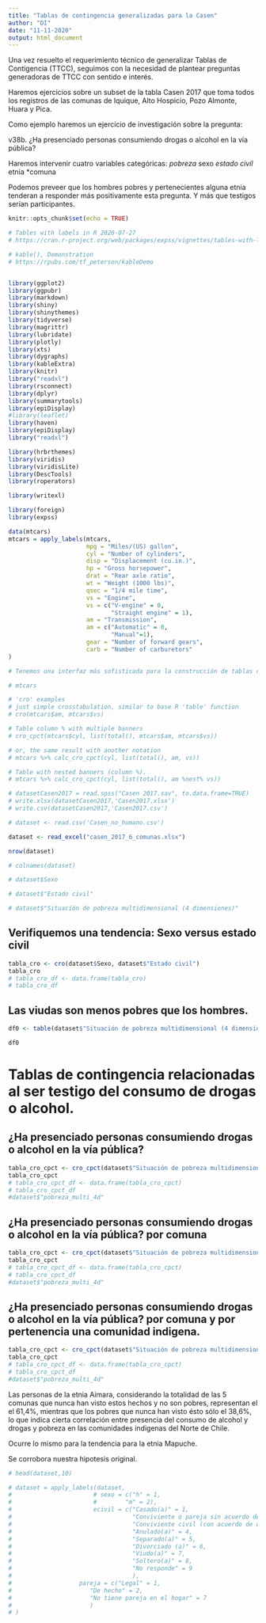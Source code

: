```yaml
---
title: "Tablas de contingencia generalizadas para la Casen"
author: "DI"
date: "11-11-2020"
output: html_document
---
```


Una vez resuelto el requerimiento técnico de generalizar Tablas de Contigencia (TTCC), seguimos con la necesidad de plantear preguntas generadoras de TTCC con sentido e interés.

Haremos ejercicios sobre un subset de la tabla Casen 2017 que toma todos los registros de las comunas de Iquique, Alto Hospicio, Pozo Almonte, Huara y Pica.

Como ejemplo haremos un ejercicio de investigación sobre la pregunta:

v38b. ¿Ha presenciado personas consumiendo drogas o alcohol en la vía pública?

Haremos intervenir cuatro variables categóricas:
*pobreza
*sexo
*estado civil
*etnia
*comuna

Podemos preveer que los hombres pobres y pertenecientes alguna etnia tenderan a responder más positivamente esta pregunta. Y más que testigos serían participantes.

```r
knitr::opts_chunk$set(echo = TRUE)

# Tables with labels in R 2020-07-27
# https://cran.r-project.org/web/packages/expss/vignettes/tables-with-labels.html

# kable(), Demonstration
# https://rpubs.com/tf_peterson/kableDemo


library(ggplot2)
library(ggpubr)
library(markdown)
library(shiny)
library(shinythemes)
library(tidyverse)
library(magrittr)
library(lubridate)
library(plotly)
library(xts)
library(dygraphs)
library(kableExtra)
library(knitr)
library("readxl")
library(rsconnect)
library(dplyr)
library(summarytools)
library(epiDisplay)
#library(leaflet)
library(haven)
library(epiDisplay)
library("readxl")

library(hrbrthemes)
library(viridis)
library(viridisLite)
library(DescTools)
library(roperators)

library(writexl)

library(foreign)
library(expss)
```



```r

data(mtcars)
mtcars = apply_labels(mtcars,
                      mpg = "Miles/(US) gallon",
                      cyl = "Number of cylinders",
                      disp = "Displacement (cu.in.)",
                      hp = "Gross horsepower",
                      drat = "Rear axle ratio",
                      wt = "Weight (1000 lbs)",
                      qsec = "1/4 mile time",
                      vs = "Engine",
                      vs = c("V-engine" = 0,
                             "Straight engine" = 1),
                      am = "Transmission",
                      am = c("Automatic" = 0,
                             "Manual"=1),
                      gear = "Number of forward gears",
                      carb = "Number of carburetors"
)

# Tenemos una interfaz más sofisticada para la construcción de tablas con tuberías magrittr. La construcción de la tabla consta de al menos tres funciones encadenadas con el operador de tubería:%>%. Al principio, necesitamos especificar las variables para las que se calcularán las estadísticas con tab_cells. En segundo lugar, calculamos estadísticas con una de las funciones tab_stat_ *. Y por último, finalizamos la creación de la tabla con tab_pivot, e. g .: conjunto de datos%>% tab_cells (variable)%>% tab_stat_cases ()%>% tab_pivot (). Después de eso, opcionalmente podemos ordenar la tabla con tab_sort_asc, soltar filas / columnas vacías con drop_rc y transponer con tab_transpose. La tabla resultante es solo un data.frame, por lo que podemos usar las operaciones habituales de R en ella. La documentación detallada para la creación de tablas se puede ver a través de? Tables. Para las pruebas de significación, consulte? Significación. En general, las tablas se traducen automáticamente a HTML para su salida en blocs de notas Knitr o Jupyter. Sin embargo, si queremos salida HTML en los cuadernos de R o en el visor de RStudio, necesitamos establecer opciones para eso: expss_output_rnotebook () o expss_output_viewer ().

```


```r
# mtcars

```


```r
# 'cro' examples
# just simple crosstabulation, similar to base R 'table' function
# cro(mtcars$am, mtcars$vs)
```


```r
# Table column % with multiple banners
# cro_cpct(mtcars$cyl, list(total(), mtcars$am, mtcars$vs))
```


```r
# or, the same result with another notation
# mtcars %>% calc_cro_cpct(cyl, list(total(), am, vs))
```

```r
# Table with nested banners (column %).          
# mtcars %>% calc_cro_cpct(cyl, list(total(), am %nest% vs))    
```


```r

# datasetCasen2017 = read.spss("Casen 2017.sav", to.data.frame=TRUE)
# write.xlsx(datasetCasen2017,'Casen2017.xlsx')
# write.csv(datasetCasen2017,'Casen2017.csv')

# dataset <- read.csv('Casen_no_humano.csv')

dataset <- read_excel("casen_2017_6_comunas.xlsx")
```


```r
nrow(dataset)
```

```r
# colnames(dataset)
```




```r
# dataset$Sexo
```
```r
# dataset$"Estado civil"
```

```r
# dataset$"Situación de pobreza multidimensional (4 dimensiones)"
```

## Verifiquemos una tendencia: Sexo versus estado civil

```r
tabla_cro <- cro(dataset$Sexo, dataset$"Estado civil")
tabla_cro
# tabla_cro_df <- data.frame(tabla_cro)
# tabla_cro_df

```
## Las viudas son menos pobres que los hombres.

```r
df0 <- table(dataset$"Situación de pobreza multidimensional (4 dimensiones)", dataset$"Sexo", dataset$"Estado civil")

df0 
```

# Tablas de contingencia relacionadas al ser testigo del consumo de drogas o alcohol.

## ¿Ha presenciado personas consumiendo drogas o alcohol en la vía pública?

```r
tabla_cro_cpct <- cro_cpct(dataset$"Situación de pobreza multidimensional (4 dimensiones)", list(total(), dataset$"v38b. ¿Ha presenciado?: Personas consumiendo drogas o alcohol en la vía pública"  %nest% dataset$Sexo %nest% dataset$"Estado civil"))
tabla_cro_cpct
# tabla_cro_cpct_df <- data.frame(tabla_cro_cpct)
# tabla_cro_cpct_df
#dataset$"pobreza_multi_4d"
```


## ¿Ha presenciado personas consumiendo drogas o alcohol en la vía pública? por comuna

```r
tabla_cro_cpct <- cro_cpct(dataset$"Situación de pobreza multidimensional (4 dimensiones)", list(total(), dataset$Comuna %nest% dataset$"v38b. ¿Ha presenciado?: Personas consumiendo drogas o alcohol en la vía pública"  %nest% dataset$Sexo %nest% dataset$"Estado civil"))
tabla_cro_cpct
# tabla_cro_cpct_df <- data.frame(tabla_cro_cpct)
# tabla_cro_cpct_df
#dataset$"pobreza_multi_4d"
```

## ¿Ha presenciado personas consumiendo drogas o alcohol en la vía pública? por comuna y por pertenencia una comunidad indigena.

```r
tabla_cro_cpct <- cro_cpct(dataset$"Situación de pobreza multidimensional (4 dimensiones)", list(total(), dataset$"r3. Pueblos indígenas, ¿pertenece usted o es descendiente de alguno de ellos?"  %nest%  dataset$"v38b. ¿Ha presenciado?: Personas consumiendo drogas o alcohol en la vía pública"))
tabla_cro_cpct
# tabla_cro_cpct_df <- data.frame(tabla_cro_cpct)
# tabla_cro_cpct_df
#dataset$"pobreza_multi_4d"
```

Las personas de la etnia Aimara, considerando la totalidad de las 5 comunas que nunca han visto estos hechos y no son pobres, representan el el 61,4%, mientras que los pobres que nunca han visto ésto sólo el 38,6%, lo que indica cierta correlación entre presencia del consumo de alcohol y drogas y pobreza en las comunidades indigenas del Norte de Chile. 

Ocurre lo mismo para la tendencia para la etnia Mapuche.

Se corrobora nuestra hipotesis original.


```r

# head(dataset,10)
```
```r
# dataset = apply_labels(dataset,
#                       # sexo = c("h" = 1,
#                       #        "m" = 2),
#                       ecivil = c("Casado(a)" = 1,
#                                  "Conviviente o pareja sin acuerdo de unión civil" = 2,
#                                  "Conviviente civil (con acuerdo de unión civil)" = 3,
#                                  "Anulado(a)" = 4,
#                                  "Separado(a)" = 5,
#                                  "Divorciado (a)" = 6,
#                                  "Viudo(a)" = 7,
#                                  "Soltero(a)" = 8,
#                                  "No responde" = 9
#                                  ),
#                   pareja = c("Legal" = 1,
#                      "De hecho" = 2,
#                      "No tiene pareja en el hogar" = 7
#                      )
# )
```

